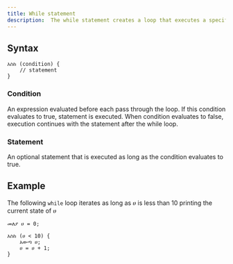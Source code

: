 ```yaml
---
title: While statement
description:  The while statement creates a loop that executes a specified statement as long as the test condition evaluates to true.
---
```


## Syntax

```ahadu
እስከ (condition) {
    // statement
}
```
### Condition
An expression evaluated before each pass through the loop. If this condition evaluates to true, statement is executed. When condition evaluates to false, execution continues with the statement after the while loop. 

### Statement

An optional statement that is executed as long as the condition evaluates to true.


## Example

The following `while` loop iterates as long as ሀ is less than 10 printing the current state of ሀ

```ahadu
መለያ ሀ = 0;

እስከ (ሀ < 10) {
    አውጣ ሀ;
    ሀ = ሀ + 1;
}
```
